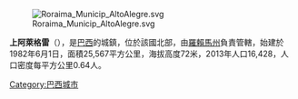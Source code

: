 {{Coord|02|59|16|N|61|18|16|W|scale:30000|display=title}}

[[Image:Roraima_Municip_AltoAlegre.svg|right]]

'''上阿萊格雷'''（{{lang-pt|Alto Alegre}}），是[[巴西|巴西]]的城鎮，位於該國北部，由[[羅賴馬州|羅賴馬州]]負責管轄，始建於1982年6月1日，面積25,567平方公里，海拔高度72米，2013年人口16,428，人口密度每平方公里0.64人。

{{Brazil-geo-stub}}{{羅賴馬州市鎮}}
[[Category:巴西城市|Category:巴西城市]]